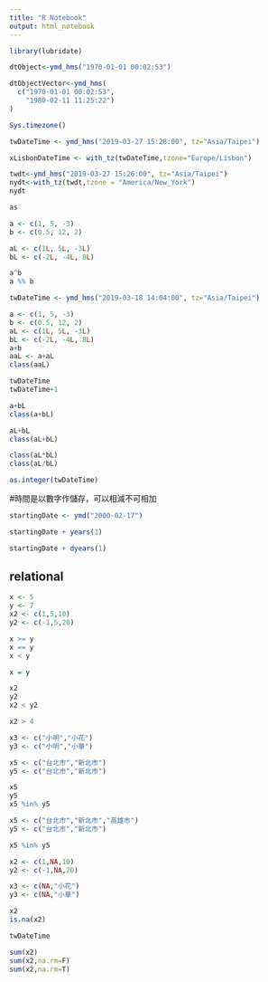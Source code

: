 ```yaml
---
title: "R Notebook"
output: html_notebook
---
```


```r
library(lubridate)
```

```r
dtObject<-ymd_hms("1970-01-01 00:02:53") 
```

```r
dtObjectVector<-ymd_hms(
  c("1970-01-01 00:02:53",
    "1980-02-11 11:25:22")
)
```

```r
Sys.timezone()
```

```r
twDateTime <- ymd_hms("2019-03-27 15:28:00", tz="Asia/Taipei")
```

```r
xLisbonDateTime <- with_tz(twDateTime,tzone="Europe/Lisbon")
```


```r
twdt<-ymd_hms("2019-03-27 15:26:00", tz="Asia/Taipei")
nydt<-with_tz(twdt,tzone = "America/New_York")
nydt
```

```r
as
```


```r
a <- c(1, 5, -3)
b <- c(0.5, 12, 2)
```

```r
aL <- c(1L, 5L, -3L)
bL <- c(-2L, -4L, 8L)
```
```r
a^b
a %% b
```

```r
twDateTime <- ymd_hms("2019-03-18 14:04:00", tz="Asia/Taipei")
```

```r
a <- c(1, 5, -3)
b <- c(0.5, 12, 2)
aL <- c(1L, 5L, -3L)
bL <- c(-2L, -4L, 8L)
a+b
aaL <- a+aL
class(aaL)
```

```r
twDateTime
twDateTime+1
```

```r
a+bL
class(a+bL)

aL+bL
class(aL+bL)

class(aL*bL)
class(aL/bL)
```

```r
as.integer(twDateTime)
```


#時間是以數字作儲存，可以相減不可相加
```r
startingDate <- ymd("2000-02-17")
```
```r
startingDate + years(1)
```

```r
startingDate + dyears(1)
```

## relational 


```r
x <- 5
y <- 7
x2 <- c(1,5,10)
y2 <- c(-1,5,20)
```

```r
x >= y 
x == y 
x < y 
```

```r
x = y
```


```r
x2
y2
x2 < y2
```






```r
x2 > 4 
```

```r
x3 <- c("小明","小花")
y3 <- c("小明","小華")
```


```r
x5 <- c("台北市","新北市")
y5 <- c("台北市","新北市")

x5
y5
x5 %in% y5
```

```r
x5 <- c("台北市","新北市","高雄市")
y5 <- c("台北市","新北市")

x5 %in% y5
```


```r
x2 <- c(1,NA,10)
y2 <- c(-1,NA,20)

x3 <- c(NA,"小花")
y3 <- c(NA,"小華")
```

```r
x2
is.na(x2)

```

```r
twDateTime
```

```r
sum(x2)
sum(x2,na.rm=F)
sum(x2,na.rm=T)
```


















